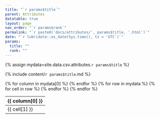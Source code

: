 ```yaml
---
title: "`r params$title`"
parent: Attributes
datatable: true
layout: page
nav_order: "`r params$rank`"
permalink: "`r paste0('docs/attributes/', params$title, '.html')`"
date: "`r lubridate::as_date(Sys.time(), tz = 'UTC')`"
params:
  title: ""
  rank: ""
---
```

{% assign mydata=site.data.csv.attributes.`r params$title` %} 

{% include content/`r params$title`.md %}

<table id="myTable" class="display" style="width:100%">
    <thead>
    {% for column in mydata[0] %}
        <th>{{ column[0] }}</th>
    {% endfor %}
    </thead>
    <tbody>
    {% for row in mydata %}
        <tr>
        {% for cell in row %}
            <td>{{ cell[1] }}</td>
        {% endfor %}
        </tr>
    {% endfor %}
    </tbody>
</table>
<script type="text/javascript">
  $(document).ready(function () {
    $('#myTable').DataTable({
      responsive: true,
      deferRender: false,
      paging: false,
      order: [],
    });
  });
</script>